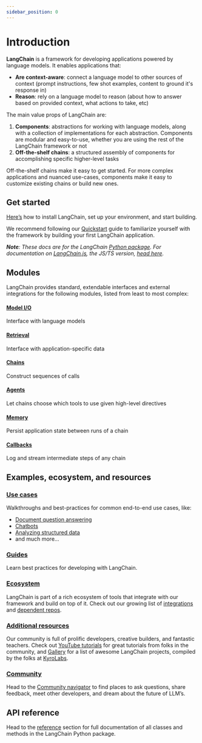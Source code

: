 ```yaml
---
sidebar_position: 0
---
```


# Introduction

**LangChain** is a framework for developing applications powered by language models. It enables applications that:
- **Are context-aware**: connect a language model to other sources of context (prompt instructions, few shot examples, content to ground it's response in)
- **Reason**: rely on a language model to reason (about how to answer based on provided context, what actions to take, etc)

The main value props of LangChain are:
1. **Components**: abstractions for working with language models, along with a collection of implementations for each abstraction. Components are modular and easy-to-use, whether you are using the rest of the LangChain framework or not
2. **Off-the-shelf chains**: a structured assembly of components for accomplishing specific higher-level tasks

Off-the-shelf chains make it easy to get started. For more complex applications and nuanced use-cases, components make it easy to customize existing chains or build new ones.

## Get started

[Here’s](/docs/get_started/installation) how to install LangChain, set up your environment, and start building.

We recommend following our [Quickstart](/docs/get_started/quickstart) guide to familiarize yourself with the framework by building your first LangChain application.

_**Note**: These docs are for the LangChain [Python package](https://github.com/hwchase17/langchain). For documentation on [LangChain.js](https://github.com/hwchase17/langchainjs), the JS/TS version, [head here](https://js.langchain.com/docs)._

## Modules

LangChain provides standard, extendable interfaces and external integrations for the following modules, listed from least to most complex:

#### [Model I/O](/docs/modules/model_io/)
Interface with language models
#### [Retrieval](/docs/modules/data_connection/)
Interface with application-specific data
#### [Chains](/docs/modules/chains/)
Construct sequences of calls
#### [Agents](/docs/modules/agents/)
Let chains choose which tools to use given high-level directives
#### [Memory](/docs/modules/memory/)
Persist application state between runs of a chain
#### [Callbacks](/docs/modules/callbacks/)
Log and stream intermediate steps of any chain

## Examples, ecosystem, and resources
### [Use cases](/docs/use_cases/question_answering/)
Walkthroughs and best-practices for common end-to-end use cases, like:
- [Document question answering](/docs/use_cases/question_answering/)
- [Chatbots](/docs/use_cases/chatbots/)
- [Analyzing structured data](/docs/use_cases/qa_structured/sql/)
- and much more...

### [Guides](/docs/guides/)
Learn best practices for developing with LangChain.

### [Ecosystem](/docs/integrations/providers/)
LangChain is part of a rich ecosystem of tools that integrate with our framework and build on top of it. Check out our growing list of [integrations](/docs/integrations/providers/) and [dependent repos](/docs/additional_resources/dependents).

### [Additional resources](/docs/additional_resources/)
Our community is full of prolific developers, creative builders, and fantastic teachers. Check out [YouTube tutorials](/docs/additional_resources/youtube) for great tutorials from folks in the community, and [Gallery](https://github.com/kyrolabs/awesome-langchain) for a list of awesome LangChain projects, compiled by the folks at [KyroLabs](https://kyrolabs.com).

### [Community](/docs/community)
Head to the [Community navigator](/docs/community) to find places to ask questions, share feedback, meet other developers, and dream about the future of LLM’s.

## API reference

Head to the [reference](https://api.python.langchain.com) section for full documentation of all classes and methods in the LangChain Python package.
